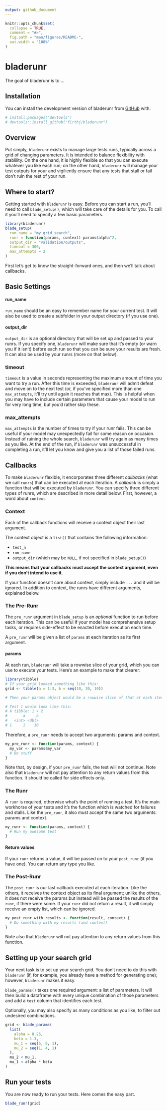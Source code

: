 ```yaml
---
output: github_document
---
```


<!-- README.md is generated from README.Rmd. Please edit that file -->

```r
knitr::opts_chunk$set(
  collapse = TRUE,
  comment = "#>",
  fig.path = "man/figures/README-",
  out.width = "100%"
)
```

# bladerunr

<!-- badges: start -->
<!-- badges: end -->

The goal of bladerunr is to ...

## Installation

You can install the development version of bladerunr from [GitHub](https://github.com/) with:

```r
# install.packages("devtools")
# devtools::install_github("firthj/bladerunr")
```

## Overview

Put simply, `bladerunr` exists to manage large tests runs, typically across a grid of changing parameters. It is intended to balance flexibility with stablility. On the one hand, it is highly flexible so that you can execute whatever you like each run; on the other hand, `bladerunr` will manage your test outputs for your and vigiliently ensure that any tests that stall or fail don't ruin the rest of your run. 

## Where to start?

Getting started with `bladerunr` is easy. Before you can start a run, you'll need to call `blade_setup()`, which will take care of the details for you. To call it you'll need to specify a few basic parameters. 

```r
library(bladerunr)
blade_setup(
  run_name = "my_grid_search",
  runr = function(params, context) params$alpha^2,
  output_dir = "validation/outputs",
  timeout = 300,
  max_attempts = 2
)
```

First let's get to know the straight-forward ones, and then we'll talk about callbacks. 

## Basic Settings

#### run_name 
`run_name` should be an easy to remember name for your current test. It will also be used to create a subfolder in your output directory (if you use one).

#### output_dir
`output_dir` is an optional directory that will be set up and passed to your runrs. If you specify one, `bladerunr` will make sure that it's empty (or warn you if it isn't) before each run so that you can be sure your results are fresh. It can also be used by your runrs (more on that below).

### timeout
`timeout` is a value in seconds representing the maximum amount of time you want to try a run. After this time is exceeded, `bladerunr` will admit defeat and move on to the next test (or, if you've specified more than one `max_attempts`, it'll try until again it reaches that max). This is helpful when you may have to include certain parameters that cause your model to run for very long time, but you'd rather skip these. 

### max_attempts 
`max_attempts` is the number of times to try if your runr fails. This can be useful if your model may unexpectedly fail for some reason on occasion. Instead of ruining the whole search, 
`bladerunr` will try again as many times as you like. At the end of the run, if `bladerunr` was unsuccessful in completing a run, it'll let you know and give you a list of those failed runs. 


## Callbacks
To make `bladerunr` flexible, it encorporates three different *callbacks* (what we call `runrs`) that can be executed at each iteration. A *callback* is simply a function that will be executed by `bladerunr`. You can specify three different types of runrs, which are described in more detail below. First, however, a word about `context`. 

### Context
Each of the callback functions will receive a context object their last argument.

The context object is a `list()` that contains the following information:

  * `test_n`
  * `run_name`
  * `output_dir` (which may be `NULL`, if not specified in `blade_setup()`)

**This means that your callbacks must accept the context argument, even if you don't intend to use it.**

If your function doesn't care about context, simply include `...` and it will be ignored. In addition to context, the runrs have different arguments, explained below. 

### The Pre-Runr

The `pre_runr` argument in `blade_setup` is an *optional* function to run before each iteration. This can be useful if your model has comprehensive setup tasks, or requires side-effect to be enacted before execution each time. 

A `pre_runr` will be given a list of `params` at each iteration as its first argument. 

#### params

At each run, `bladerunr` will take a rowwise slice of your grid, which you can use to execute your tests. Here's an example to make that clearer: 

```r
library(tibble)
# If your grid looked something like this:
grid <- tibble(a = 1:3, b = seq(10, 30, 10))

# Then your params object would be a rowwise slice of that at each iteration.

# Test 1 would look like this:
# A tibble: 1 × 2
#       a     b
#   <int> <dbl>
# 1     1    10
```

Therefore, a `pre_runr` needs to accept two arguments: params and context. 

```r
my_pre_runr <- function(params, context) {
  my_var <- params$my_var
  # Do stuff
}
```

Note that, by design, if your `pre_runr` fails, the test will not continue. Note also that `bladerunr` will not pay attention to any return values from this function. It should be called for side effects only. 

### The Runr

A `runr` is required, otherwise what's the point of running a test. It's the main workhorse of your tests and it's the function which is watched for failures and stalls. Like the `pre_runr`, it also must accept the same two arguments: params and context.

```r
my_runr <- function(params, context) {
  # Run my awesome test
}
```

#### Return values

If your `runr` returns a value, it will be passed on to your `post_runr` (if you have one). You can return any type you like. 

### The Post-Runr

The `post_runr` is our last callback executed at each iteration. Like the others, it receives the context object as its final argument; unlike the others, it does not receive the params but instead will be passed the results of the `runr`, if there were some. If your `runr` did not return a result, it will simply receive an empty list, which can be ignored.

```r
my_post_runr_with_results <- function(result, context) {
  # Do something with my results (and context)
}
```

Note also that `bladerunr` will not pay attention to any return values from this function.

## Setting up your search grid

Your next task is to set up your search grid. You don't need to do this with `bladerunr` (if, for example, you already have a method for generating one); however, `bladerunr` makes it easy. 

`blade_params()` takes one required argument: a list of parameters. It will then build a dataframe with every unique combination of those parameters and add a `test` column that identifies each test. 

Optionally, you may also specify as many conditions as you like, to filter out undesired combinations. 

```r
grid <- blade_params(
  list(
    alpha = 8.25,
    beta = 1.3,
    mu_1 = seq(5, 9, 1),
    mu_2 = seq(1, 4, 1)
  ),
  mu_2 < mu_1,
  mu_1 < alpha * beta
)
```


## Run your tests

You are now ready to run your tests. Here comes the easy part. 

```r
blade_runr(grid)
```
